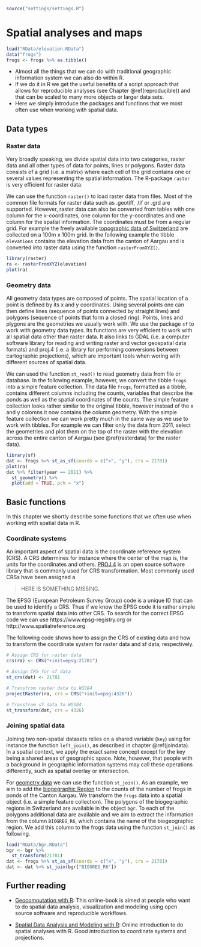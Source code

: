 ```r
source("settings/settings.R")
```

# Spatial analyses and maps {#rgis}

```r
load("RData/elevation.RData")
data("frogs")
frogs <- frogs %>% as.tibble()
```

- Almost all the things that we can do with traditional geographic information system we can also do within R.
- If we do it in R we get the useful benefits of a script approach that allows for reproducible analyses (see Chapter \@ref(reproducible)) and that can be scaled to many more objects or larger data sets.
- Here we simply introduce the packages and functions that we most often use when working with spatial data.

## Data types
### Raster data {#rasterdata}
Very broadly speaking, we divide spatial data into two categories, raster data and all other types of data for points, lines or polygons. Raster data consists of a grid (i.e. a matrix) where each cell of the grid contains one or several values representing the spatial information. The R-package `raster` is very efficient for raster data. 

We can use the function `raster()` to load raster data from files. Most of the common file formats for raster data such as .geotiff, .tif or .grd are supported. However, raster data can also be converted from tables with one column for the x-coordinates, one column for the y-coordinates and one column for the spatial information. The coordinates must be from a regular grid. For example the freely available [topographic data of Switzerland](https://www.bfs.admin.ch/bfs/de/home/dienstleistungen/geostat/geodaten-bundesstatistik/topografie.html) are collected on a 100m x 100m grid. In the following example the tibble `elevations` contains the elevation data from the canton of Aargau and is converted into raster data using the function `rasterFromXYZ()`.

```r
library(raster)
ra <- rasterFromXYZ(elevation)
plot(ra)
```

### Geometry data {#geometrydata}
All geometry data types are composed of points. The spatial location of a point is defined by its x and y coordinates. Using several points one can then define lines (sequence of points connected by straight lines) and polygons (sequence of points that form a closed ring). Points, lines and plygons are the geometries we usually work with. We use the package `sf` to work with geometry data types. Its functions are very efficient to work with all spatial data other than raster data. It also links to GDAL (i.e. a computer software library for reading and writing raster and vector geospatial data formats) and proj.4 (i.e. a library for performing conversions between cartographic projections), which are important tools when woring with different sources of spatial data.

We can used the function `st_read()` to read geometry data from file or database. In the following example, however, we convert the tibble `frogs` into a simple feature collection. The data file `frogs`, formatted as a tibble, contains different columns including the counts, variables that describe the ponds as well as the spatial coordinates of the counts. The simple feature collection looks rather similar to the original tibble, however instead of the x and y colomns it now contains the column geometry. With the simple feature collection we can work pretty much in the same way as we use to work with tibbles. For example we can filter only the data from 2011, select the geometries and plot them on the top of the raster with the elevation across the entire canton of Aargau (see \@ref(rasterdata) for the raster data).

```r
library(sf)
dat <- frogs %>% st_as_sf(coords = c("x", "y"), crs = 21781)
plot(ra)
dat %>% filter(year == 2011) %>% 
  st_geometry() %>% 
  plot(add = TRUE, pch = "x")
```

## Basic functions
In this chapter we shortly describe some functions that we often use when working with spatial data in R.

### Coordinate systems
An important aspect of spatial data is the coordinate reference system (CRS). A CRS determines for instance where the center of the map is, the units for the coordinates and others. [PROJ.4](https://proj4.org/#) is an open source software library that is commonly used for CRS transformation. Most commonly used CRSs have been assigned a 

>HERE IS SOMETHING MISSING. 

The EPSG (European Petroleum Survey Group) code is a unique ID that can be used to identify a CRS. Thus if we know the EPSG code it is rather simple to transform spatial data into other CRS. To search for the correct EPSG code we can use https://www.epsg-registry.org or http://www.spatialreference.org

The following code shows how to assign the CRS of existing data and how to transform the coordinate system for raster data and sf data, respectively.

```r
# Assign CRS for raster data
crs(ra) <- CRS("+init=epsg:21781")

# Assign CRS for sf data
st_crs(dat) <- 21781

# Transfrom raster data to WGS84
projectRaster(ra, crs = CRS("+init=epsg:4326"))

# Transfrom sf data to WGS84
st_transform(dat, crs = 4326)
```

### Joining spatial data
Joining two non-spatial datasets relies on a shared variable (`key`) using for instance the function `left_join()`, as described in chapter \@ref(joindata). In a spatial context, we apply the exact same concept except for the key being a shared areas of geographic space. Note, however, that  people with a background in geographic information systems may call these operations differently, such as spatial overlay or intersection.

For [geometry data](#geometrydata) we can use the function `st_join()`. As an example, we aim to add the [biogegraphic Region](biogeographische regionen der schweiz) to the counts of the number of frogs in ponds of the Canton Aargau. We transform the `frogs` data into a spatial object (i.e. a simple feature collection). The polygons of the biogegraphic regions in Switzerland are available in the object `bgr`. To each of the polygons additional data are available and we aim to extract the information from the column `BIOGREG_R6`, which contains the name of the biogeographic region. We add this column to the frogs data using the function `st_join()` as following.

```r
load("RData/bgr.RData")
bgr <- bgr %>%
  st_transform(21781)
dat <- frogs %>% st_as_sf(coords = c("x", "y"), crs = 21781)
dat <- dat %>% st_join(bgr["BIOGREG_R6"])
```


## Further reading
- [Geocomputation with R](https://geocompr.robinlovelace.net): This online-book is aimed at people who want to do spatial data analysis, visualization and modeling using open source software and reproducible workflows. 

- [Spatial Data Analysis and Modeling with R](http://rspatial.org/index.html): Online introduction to do spatial analyses with R. Good introduction to coordinate systems and projections.


